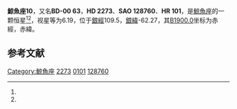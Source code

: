 {{Starbox begin
| name = 鯨魚座10
}}
{{Starbox observe
| epoch = [[J2000.0|J2000.0]]
| constell = [[鯨魚座|鯨魚座]]<ref name=SIMBAD>{{cite web
 | url=http://simbad.u-strasbg.fr/simbad/sim-id?Ident=HR+101
 | title=Pulsating variable Star
 | publisher=Centre de Données astronomiques de Strasbourg
 | work=SIMBAD
 | accessdate=2012-07-13
 | archive-date=2021-05-03
 | archive-url=https://web.archive.org/web/20210503095627/http://simbad.u-strasbg.fr/simbad/sim-id?Ident=HR+101
 }}</ref><ref name=DATA>{{cite web
 | url=http://vizier.u-strasbg.fr/viz-bin/VizieR-5?-out.add=.&-source=5050&-corr=PK=HR&-out.max=9999&HR=101
 | title=VizieR Detailed Page
 | accessdate=2012-07-13
 | archive-date=2016-03-05
 | archive-url=https://web.archive.org/web/20160305045914/http://vizier.u-strasbg.fr/viz-bin/VizieR-5?-out.add=.&-source=5050&-corr=PK=HR&-out.max=9999&HR=101
 | dead-url=no
 }}</ref>
| 星官 = 
| ra = {{RA|0|26|37.4}}<ref name=SIMBAD /><ref name=DATA />
| dec = {{DEC|-0|2|59}}<ref name=SIMBAD /><ref name=DATA />
| appmag_v = 6.19<ref name=SIMBAD /><ref name=DATA />
}}
{{Starbox character
| class = G8III<ref name=SIMBAD /><ref name=DATA />
| b-v = 0.9<ref name=SIMBAD /><ref name=DATA />
| u-b = 0.55<ref name=SIMBAD /><ref name=DATA />
| r-i = <ref name=SIMBAD /><ref name=DATA />
| variable = 
}}
{{Starbox astrometry
| radial_v = 0.55
| prop_mo_ra = -23
| parallax = 
| p_error = 
}}
{{Starbox catalog
| names =BD-00 63，[[SAO星表|SAO]] 128760，[[HD星表|HD]] 2273，[[HR星表|HR]] 101}}
{{Starbox reference |Simbad=HR+101}}
{{Starbox end}}

'''鯨魚座10'''，又名'''BD-00 63'''，'''HD 2273'''、'''SAO 128760'''、'''HR 101'''，是[[鯨魚座|鯨魚座]]的一颗恒星<ref name=SIMBAD /><ref name=DATA />，视星等为6.19，位于[[銀道座標系|銀經]]109.5，[[銀道座標系|銀緯]]-62.27，其[[B1900.0|B1900.0]]坐标为赤經{{RA|0|21|29.6}}，赤緯{{DEC|-0|-62.27|12}}。

== 参考文献 ==
{{reflist}}

{{star-stub}}

{{鯨魚座恒星}}
[[Category:鯨魚座|Category:鯨魚座]]
[[Category:HD和HDE天體|2273]]
[[Category:HR天體|0101]]
[[Category:SAO天體|128760]]